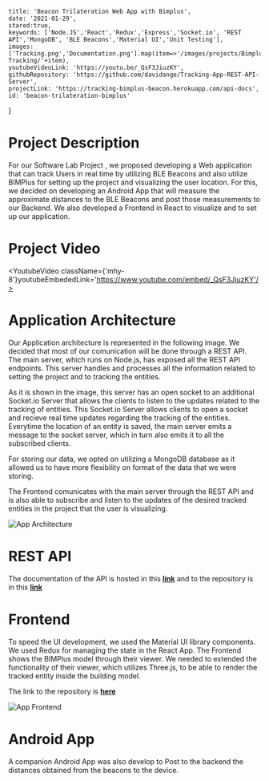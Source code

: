 
    title: 'Beacon Trilateration Web App with Bimplus',
    date: '2021-01-29',
    stared:true,
    keywords: ['Node.JS','React','Redux','Express','Socket.io', 'REST API','MongoDB', 'BLE Beacons','Material UI','Unit Testing'],
    images: ['Tracking.png','Documentation.png'].map(item=>'/images/projects/Bimplus Tracking/'+item),
    youtubeVideoLink: 'https://youtu.be/_QsF3JiuzKY',
    githubRepository: 'https://github.com/davidange/Tracking-App-REST-API-Server',
    projectLink: 'https://tracking-bimplus-beacon.herokuapp.com/api-docs',
    id: 'beacon-trilateration-bimplus'
}



# Project Description
For our Software Lab Project , we proposed developing a Web application that can track Users in real time by utilizing BLE Beacons and also utilize BIMPlus for setting up the project and visualizing the user location.
For this, we decided on developing an Android App that will measure the approximate distances to the BLE Beacons and post those measurements to our Backend.
We also developed a Frontend in React to visualize and to set up our application.


# Project Video

<YoutubeVideo className={'mhy-8'}youtubeEmbededLink='https://www.youtube.com/embed/_QsF3JiuzKY'/>
<br/>

# Application Architecture

Our Application architecture is represented in the following image. We decided that most of our comunication will be done through a REST API.
The main server, which runs on Node.js, has exposed all the REST API endpoints. This server handles and processes all the information related to setting the project and to tracking the entities.

As it is shown in the image, this server has an open socket  to an additional Socket.io Server that allows the clients to listen to the updates related to the tracking of entities.
This Socket.io Server allows clients to open a socket and recieve real time updates regarding the tracking of the entities. Everytime the location of an entity is saved, the main server emits a message to the socket server, 
which in turn also emits it to all the subscribed clients.

For storing our data, we opted on utilizing a MongoDB database as it allowed us to have more flexibility on format of the data that we were storing.

The Frontend comunicates with the main server through the REST API and is also able to subscribe and listen to the updates of  the desired tracked entities in the project that the user is visualizing. 


![App Architecture](/images/projects/Bimplus%20Tracking/App%20Architecture.png)

# REST API

The documentation of the API is hosted in this **[link](https://tracking-bimplus-beacon.herokuapp.com/api-docs)** and to the repository is in this **[link](https://github.com/davidange/Tracking-App-REST-API-Server)**

# Frontend

To speed the UI development, we used the Material UI library components. 
We used Redux for managing the state in the React App. The Frontend shows the BIMPlus model through their viewer.
We needed to extended the functionality of their viewer, which utilizes Three.js, to be able to render the tracked entity inside the building model.

The link to  the repository is  **[here](https://github.com/davidange/Tracking-App-Beacons-Frontend)**


![App Frontend](/images/projects/Bimplus%20Tracking/App.png)

# Android App

A companion Android App was also develop to Post to the backend  the distances obtained from the beacons to the device.
